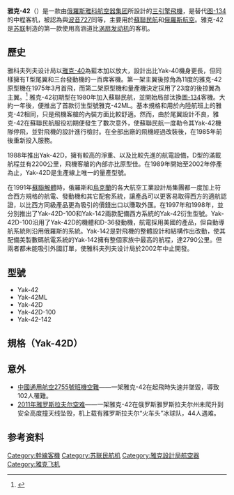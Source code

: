 {{Aircraft infobox
  |name =雅克夫列夫-42
  |type =幹線客機
  |manufacturer =[[雅克航空器集团|雅克航空器集团]]
  |image =Image:Yakovlev_Yak-42_(3714).jpg
  |caption =一架雅克-42D
  |designer =
  |first flight =1975年3月
  |introduced =1980年
  |produced =1980-2002
  |retired =
  |status =退役中
  |primary user =[[庫班航空|庫班航空]]
  |more users =
  |number built =179
  |unit cost =
  |variants with their own articles = [[雅克-40|雅克-40]]
}}
'''雅克-42'''（{{lang|ru|'''Як-42'''}}）是一款由[[俄羅斯|俄羅斯]][[雅科航空器集团|雅科航空器集团]]所設計的[[三引擎噴射機|三引擎飛機]]，是替代[[图-134|图-134]]的中程客机，被認為與[[波音727|波音727]]同等，主要用於[[蘇聯民航|蘇聯民航]]和[[俄羅斯航空|俄羅斯航空]]。雅克-42是[[苏联|苏联]]制造的第一款使用高涵道比[[涡轮风扇发动机|涡扇发动机]]的客机。

== 歷史 ==
雅科夫列夫设计局以[[雅克-40|雅克-40]]為藍本加以放大，設計出比Yak-40機身更長，但同樣擁有T型尾翼和三台發動機的一百席客機。第一架主翼後掠角為11度的雅克-42原型機在1975年3月首飛，而第二架原型機和量產機決定採用了23度的後掠翼為主翼。<ref>{{cite book|title=《世界現役民航噴射機》 |year=2006 |publisher=SoftRepublic |language=zh |pages=108页 |isbn=978-962-86997-0-4}}</ref>
雅克-42初期型在1980年加入蘇聯民航，並開始局部汰換[[圖-134|圖-134]]客機。大約一年後，便推出了首款衍生型號雅克-42ML。基本規格和用於內陸航班上的雅克-42相同，只是飛機客艙的內裝方面比較舒適。然而，由於尾翼設計不良，雅克-42在蘇聯民航服役初期便發生了數次意外，使蘇聯民航一度勒令其Yak-42機隊停飛，並對飛機的設計進行檢討。在全部出廠的飛機經過改裝後，在1985年前後重新投入服務。

1988年推出Yak-42D，擁有較高的淨重、以及比較先進的航電設備，D型的滿載航程並有2200公里，飛機客艙的內部亦比原型佳。在1989年開始至2002年停產為止，Yak-42D是生產線上唯一的量產型號。

在1991年[[蘇聯解體|蘇聯解體]]時，俄羅斯和[[烏克蘭|烏克蘭]]的各大航空工業設計局集團都一度加上符合西方規格的航電、發動機和其它配套系統，讓產品可以更客易取得西方的適航認證，以比西方同級產品更為吸引的價錢出口以賺取外匯。在1997年和1998年，並分別推出了Yak-42D-100和Yak-142兩款配備西方系統的Yak-42衍生型號。Yak-42D-100沿用了Yak-42D的機體和D-36發動機，航電採用美國的產品，但自動導航系統則沿用俄羅斯的系統。Yak-142是對飛機的整體設計和結構作出改動，使其配備美製數碼航電系統的Yak-142擁有整個家族中最高的航程，達2790公里。但兩者都未能吸引外國訂單，使雅科夫列夫设计局於2002年中止開發。

== 型號 ==
* Yak-42
* Yak-42ML
* Yak-42D
* Yak-42D-100
* Yak-42-142
== 規格（Yak-42D） ==
{{aircraft specifications|
<!-- if you do not understand how to use this template, please ask at [[Wikipedia_talk:WikiProject_Aircraft|Wikipedia talk:WikiProject Aircraft]] -->
<!-- please answer the following questions -->
|plane or copter?=plane
|jet or prop?=jet
|ref= ''Brassey's World Aircraft & Systems Directory 1999/2000.''<ref name="Brasseys 99 p227-8">Taylor 1999, pp. 227–228.</ref>
<!-- Now, fill out the specs.  Please include units where appropriate (main comes first, alt in parentheses). If an item doesn't apply, like capacity, leave it blank. For additional lines, end your alt units with )</li> and start a new, fully formatted line with <li> -->
|crew=两名飞行员和一名可选的飞行工程师 
|capacity=最大120人 (常用配置： 8 头等舱和96 经济舱)
|length main=36.38 米
|length alt=119 ft 4 in
|span main=34.88 米
|span alt=114 ft 5 in
|height main= 9.83 米
|height alt=32 ft 3 in
|area main=150.0 m²
|area alt=1,615 ft²
|empty weight main= 33,000 千克
|empty weight alt=72,752 磅
|loaded weight main=
|loaded weight alt=
|max takeoff weight main=57,500 千克
|max takeoff weight alt=126,765 磅
|engine (jet)= [[Lotarev_D-36|Lotarev D-36]]
|type of jet=[[涡轮风扇发动机|涡轮风扇发动机]]
|number of jets= 3
|thrust main= 63.75 kN
|thrust alt= 14,330 lbf
|max speed main=810 km/h
|max speed alt=437 节, 503 英里/时
|max speed more=(最大巡航速度)
|cruise speed main=740 km/h
|cruise speed alt=399 节, 460 英里/时
|cruise speed more=(经济巡航速度)
|range main= 4,000 千米
|range alt= 2,158 海里, 2,458 英里
|range more=(满油情况下)
|ceiling main= 9,600 米
|ceiling alt= 31,500 英尺
|climb rate main= <!-- m/s -->
|climb rate alt= <!-- ft/min -->
|loading main=<!-- kg/m² -->
|loading alt=<!-- lb/ft² -->
|thrust/weight=
}}

==意外==
*[[中國通用航空2755號班機空難|中國通用航空2755號班機空難]]——一架雅克-42在起飛時失速并墜毀，導致102人罹難。
*[[2011年雅罗斯拉夫尔空难|2011年雅罗斯拉夫尔空难]]——一架雅克-42在俄罗斯雅罗斯拉夫尔州未爬升到安全高度撞天线坠毁，机上载有雅罗斯拉夫尔“火车头”冰球队，44人遇难。

== 参考资料 ==
{{Reflist}}

{{Yakovlev aircraft}}

[[Category:幹線客機|Category:幹線客機]]
[[Category:苏联民航机|Category:苏联民航机]]
[[Category:雅克設計局航空器|Category:雅克設計局航空器]]
[[Category:雅克飞机|Category:雅克飞机]]